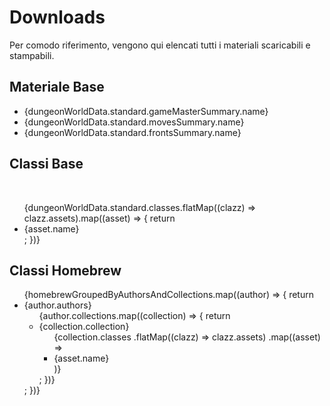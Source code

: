 
# Downloads

Per comodo riferimento, vengono qui elencati tutti i materiali scaricabili e stampabili.

## Materiale Base

- <DownloadLink href={dungeonWorldData.standard.gameMasterSummary.url}>{dungeonWorldData.standard.gameMasterSummary.name}</DownloadLink>
- <DownloadLink href={dungeonWorldData.standard.movesSummary.url}>{dungeonWorldData.standard.movesSummary.name}</DownloadLink>
- <DownloadLink href={dungeonWorldData.standard.frontsSummary.url}>{dungeonWorldData.standard.frontsSummary.name}</DownloadLink>

## Classi Base
<br />
<ul className="list-disc list-outside ml-6 rtl:mr-6">
  {dungeonWorldData.standard.classes.flatMap((clazz) => clazz.assets).map((asset) => {
    return <li className="my-2"><DownloadLink href={asset.url}>{asset.name}</DownloadLink></li>;
  })}
</ul>

## Classi Homebrew
<ul className="font-bold list-disc list-outside ml-6 rtl:mr-6">
  {homebrewGroupedByAuthorsAndCollections.map((author) => {
    return <li className="my-2">
      {author.authors}
      <ul className="font-bold list-disc list-outside ml-6 rtl:mr-6">
      {author.collections.map((collection) => {
          return <li className="my-2">
          {collection.collection}
            <ul className="font-bold list-disc list-outside ml-6 rtl:mr-6">
              {collection.classes
                .flatMap((clazz) => clazz.assets)
                .map((asset) => <li className="my-2">
                    <DownloadLink href={asset.url}>
                      {asset.name}
                    </DownloadLink>
                  </li>
                )}
            </ul>
          </li>;
      })}
      </ul>
    </li>;
  })}
</ul>
